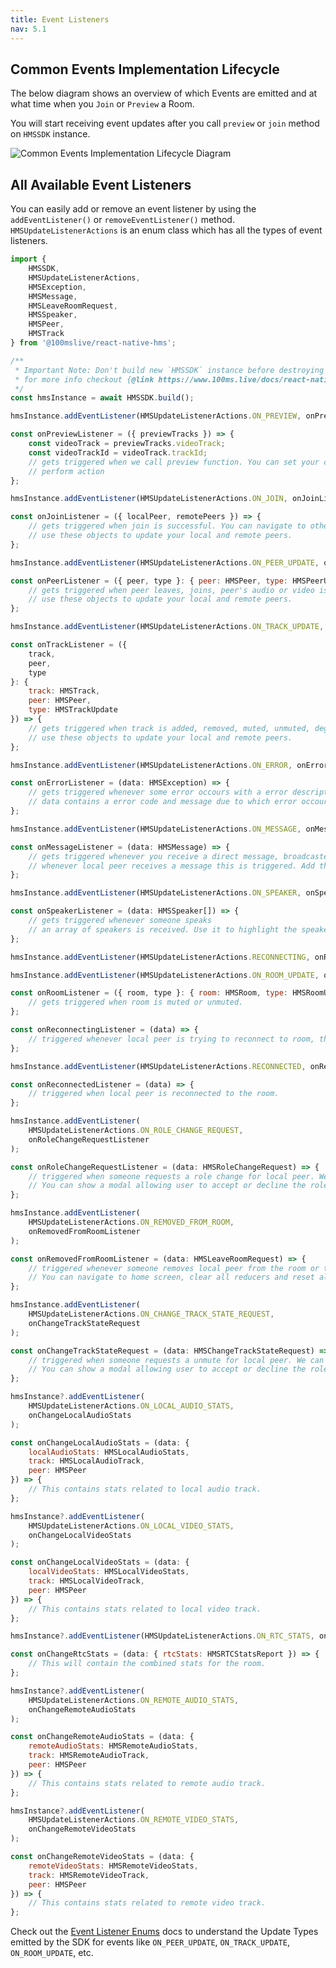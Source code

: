 ```yaml
---
title: Event Listeners
nav: 5.1
---
```


## Common Events Implementation Lifecycle

The below diagram shows an overview of which Events are emitted and at what time when you `Join` or `Preview` a Room.

You will start receiving event updates after you call `preview` or `join` method on `HMSSDK` instance.

![Common Events Implementation Lifecycle Diagram](/guides/rn-event-lifecycle-diagram.png)

## All Available Event Listeners

You can easily add or remove an event listener by using the `addEventListener()` or `removeEventListener()` method. `HMSUpdateListenerActions` is an enum class which has all the types of event listeners.

```js
import {
    HMSSDK,
    HMSUpdateListenerActions,
    HMSException,
    HMSMessage,
    HMSLeaveRoomRequest,
    HMSSpeaker,
    HMSPeer,
    HMSTrack
} from '@100mslive/react-native-hms';

/**
 * Important Note: Don't build new `HMSSDK` instance before destroying the previous one.
 * for more info checkout {@link https://www.100ms.live/docs/react-native/v2/how--to-guides/install-the-sdk/hmssdk#what-does-destroy-method-do}
 */
const hmsInstance = await HMSSDK.build();

hmsInstance.addEventListener(HMSUpdateListenerActions.ON_PREVIEW, onPreviewListener);

const onPreviewListener = ({ previewTracks }) => {
    const videoTrack = previewTracks.videoTrack;
    const videoTrackId = videoTrack.trackId;
    // gets triggered when we call preview function. You can set your camera and mic on/off while joining.
    // perform action
};

hmsInstance.addEventListener(HMSUpdateListenerActions.ON_JOIN, onJoinListener);

const onJoinListener = ({ localPeer, remotePeers }) => {
    // gets triggered when join is successful. You can navigate to other screens.
    // use these objects to update your local and remote peers.
};

hmsInstance.addEventListener(HMSUpdateListenerActions.ON_PEER_UPDATE, onPeerListener);

const onPeerListener = ({ peer, type }: { peer: HMSPeer, type: HMSPeerUpdate }) => {
    // gets triggered when peer leaves, joins, peer's audio or video is muted, starts or stops speaking, role is changed or becomes dominant speaker.
    // use these objects to update your local and remote peers.
};

hmsInstance.addEventListener(HMSUpdateListenerActions.ON_TRACK_UPDATE, onTrackListener);

const onTrackListener = ({
    track,
    peer,
    type
}: {
    track: HMSTrack,
    peer: HMSPeer,
    type: HMSTrackUpdate
}) => {
    // gets triggered when track is added, removed, muted, unmuted, degraded and restored back.
    // use these objects to update your local and remote peers.
};

hmsInstance.addEventListener(HMSUpdateListenerActions.ON_ERROR, onErrorListener);

const onErrorListener = (data: HMSException) => {
    // gets triggered whenever some error occours with a error description. You can either log it or navigate to some error screen.
    // data contains a error code and message due to which error occoured.
};

hmsInstance.addEventListener(HMSUpdateListenerActions.ON_MESSAGE, onMessageListener);

const onMessageListener = (data: HMSMessage) => {
    // gets triggered whenever you receive a direct message, broadcasted message or role-based message.
    // whenever local peer receives a message this is triggered. Add the message to reducer.
};

hmsInstance.addEventListener(HMSUpdateListenerActions.ON_SPEAKER, onSpeakerListener);

const onSpeakerListener = (data: HMSSpeaker[]) => {
    // gets triggered whenever someone speaks
    // an array of speakers is received. Use it to highlight the speakers.
};

hmsInstance.addEventListener(HMSUpdateListenerActions.RECONNECTING, onReconnectingListener);

hmsInstance.addEventListener(HMSUpdateListenerActions.ON_ROOM_UPDATE, onRoomListener);

const onRoomListener = ({ room, type }: { room: HMSRoom, type: HMSRoomUpdate }) => {
    // gets triggered when room is muted or unmuted.
};

const onReconnectingListener = (data) => {
    // triggered whenever local peer is trying to reconnect to room, that is bad network.
};

hmsInstance.addEventListener(HMSUpdateListenerActions.RECONNECTED, onReconnectedListener);

const onReconnectedListener = (data) => {
    // triggered when local peer is reconnected to the room.
};

hmsInstance.addEventListener(
    HMSUpdateListenerActions.ON_ROLE_CHANGE_REQUEST,
    onRoleChangeRequestListener
);

const onRoleChangeRequestListener = (data: HMSRoleChangeRequest) => {
    // triggered when someone requests a role change for local peer. We can get data.requestedBy.name, data.suggestedRole.name
    // You can show a modal allowing user to accept or decline the role change request whenever this is triggered.
};

hmsInstance.addEventListener(
    HMSUpdateListenerActions.ON_REMOVED_FROM_ROOM,
    onRemovedFromRoomListener
);

const onRemovedFromRoomListener = (data: HMSLeaveRoomRequest) => {
    // triggered whenever someone removes local peer from the room or the room is ended.
    // You can navigate to home screen, clear all reducers and reset all the states whenever this is triggered
};

hmsInstance.addEventListener(
    HMSUpdateListenerActions.ON_CHANGE_TRACK_STATE_REQUEST,
    onChangeTrackStateRequest
);

const onChangeTrackStateRequest = (data: HMSChangeTrackStateRequest) => {
    // triggered when someone requests a unmute for local peer. We can get data.requestedBy.name, data.trackType
    // You can show a modal allowing user to accept or decline the role change request whenever this is triggered.
};

hmsInstance?.addEventListener(
    HMSUpdateListenerActions.ON_LOCAL_AUDIO_STATS,
    onChangeLocalAudioStats
);

const onChangeLocalAudioStats = (data: {
    localAudioStats: HMSLocalAudioStats,
    track: HMSLocalAudioTrack,
    peer: HMSPeer
}) => {
    // This contains stats related to local audio track.
};

hmsInstance?.addEventListener(
    HMSUpdateListenerActions.ON_LOCAL_VIDEO_STATS,
    onChangeLocalVideoStats
);

const onChangeLocalVideoStats = (data: {
    localVideoStats: HMSLocalVideoStats,
    track: HMSLocalVideoTrack,
    peer: HMSPeer
}) => {
    // This contains stats related to local video track.
};

hmsInstance?.addEventListener(HMSUpdateListenerActions.ON_RTC_STATS, onChangeRtcStats);

const onChangeRtcStats = (data: { rtcStats: HMSRTCStatsReport }) => {
    // This will contain the combined stats for the room.
};

hmsInstance?.addEventListener(
    HMSUpdateListenerActions.ON_REMOTE_AUDIO_STATS,
    onChangeRemoteAudioStats
);

const onChangeRemoteAudioStats = (data: {
    remoteAudioStats: HMSRemoteAudioStats,
    track: HMSRemoteAudioTrack,
    peer: HMSPeer
}) => {
    // This contains stats related to remote audio track.
};

hmsInstance?.addEventListener(
    HMSUpdateListenerActions.ON_REMOTE_VIDEO_STATS,
    onChangeRemoteVideoStats
);

const onChangeRemoteVideoStats = (data: {
    remoteVideoStats: HMSRemoteVideoStats,
    track: HMSRemoteVideoTrack,
    peer: HMSPeer
}) => {
    // This contains stats related to remote video track.
};
```

Check out the [Event Listener Enums](/react-native/v2/features/event-listeners-enums) docs to understand the Update Types emitted by the SDK for events like `ON_PEER_UPDATE`, `ON_TRACK_UPDATE`, `ON_ROOM_UPDATE`, etc.
